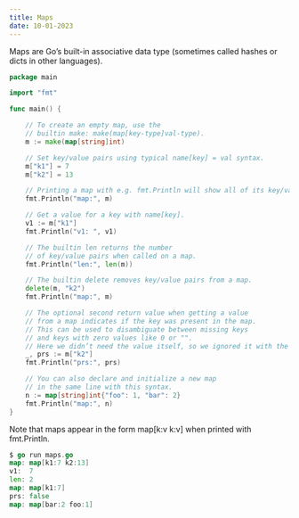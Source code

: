 ```yaml
---
title: Maps
date: 10-01-2023
---
```


Maps are Go’s built-in associative data type (sometimes called hashes or dicts in other languages).

```go
package main

import "fmt"

func main() {

    // To create an empty map, use the
    // builtin make: make(map[key-type]val-type).
    m := make(map[string]int)

    // Set key/value pairs using typical name[key] = val syntax.
    m["k1"] = 7
    m["k2"] = 13

    // Printing a map with e.g. fmt.Println will show all of its key/value pairs.
    fmt.Println("map:", m)

    // Get a value for a key with name[key].
    v1 := m["k1"]
    fmt.Println("v1: ", v1)

    // The builtin len returns the number
    // of key/value pairs when called on a map.
    fmt.Println("len:", len(m))

    // The builtin delete removes key/value pairs from a map.
    delete(m, "k2")
    fmt.Println("map:", m)

    // The optional second return value when getting a value
    // from a map indicates if the key was present in the map.
    // This can be used to disambiguate between missing keys
    // and keys with zero values like 0 or "".
    // Here we didn’t need the value itself, so we ignored it with the blank identifier _
    _, prs := m["k2"]
    fmt.Println("prs:", prs)

    // You can also declare and initialize a new map
    // in the same line with this syntax.
    n := map[string]int{"foo": 1, "bar": 2}
    fmt.Println("map:", n)
}
```

Note that maps appear in the form map[k:v k:v] when printed with fmt.Println.

```go
$ go run maps.go
map: map[k1:7 k2:13]
v1:  7
len: 2
map: map[k1:7]
prs: false
map: map[bar:2 foo:1]
```
